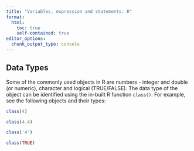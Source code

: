 ```yaml
---
title: "Variables, expression and statements: R"
format:
  html:
    toc: true
    self-contained: true
editor_options: 
  chunk_output_type: console
---
```


## Data Types

Some of the commonly used objects in R are numbers - integer and double (or numeric), character and logical (TRUE/FALSE). The data type of the object can be identified using the in-built R function `class()`. For example, see the following objects and their types:

```r
class(4)
```


```r
class(4.4)
```


```r
class('4')
```

```r
class(TRUE)
```

